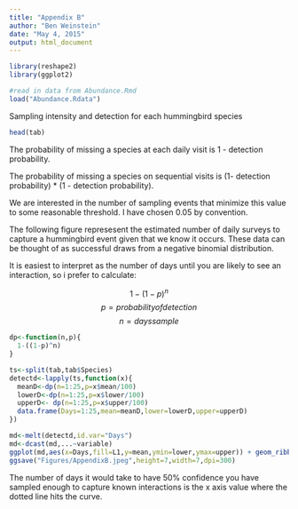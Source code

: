 ```yaml
---
title: "Appendix B"
author: "Ben Weinstein"
date: "May 4, 2015"
output: html_document
---
```


```r
library(reshape2)
library(ggplot2)

#read in data from Abundance.Rmd
load("Abundance.Rdata")
```

Sampling intensity and detection for each hummingbird species
```r
head(tab)
```

The probability of missing a species at each daily visit is 1 - detection probability.

The probability of missing a species on sequential visits is (1- detection probability) * (1 - detection probability).

We are interested in the number of sampling events that minimize this value to some reasonable threshold. I have chosen 0.05 by convention. 

The following figure represesent the estimated number of daily surveys to capture a hummingbird event given that we know it occurs. These data can be thought of as successful draws from a negative binomial distribution.

It is easiest to interpret as the number of days until you are likely to see an interaction, so i prefer to calculate:

$$ 1-(1-p)^n $$
$$ p = probability of detection$$
$$ n = days sample $$

```r
dp<-function(n,p){
  1-((1-p)^n)
}

ts<-split(tab,tab$Species)
detectd<-lapply(ts,function(x){
  meanD<-dp(n=1:25,p=x$mean/100)
  lowerD<-dp(n=1:25,p=x$lower/100)
  upperD<- dp(n=1:25,p=x$upper/100)
  data.frame(Days=1:25,mean=meanD,lower=lowerD,upper=upperD)
})

md<-melt(detectd,id.var="Days")
md<-dcast(md,...~variable)
ggplot(md,aes(x=Days,fill=L1,y=mean,ymin=lower,ymax=upper)) + geom_ribbon(alpha=.5) + geom_line() + facet_wrap(~L1) + geom_hline (yintercept=.5,linetype="dashed") + ylab("Probability of Detection") + scale_fill_discrete(guide="none") + theme_bw()
ggsave("Figures/AppendixB.jpeg",height=7,width=7,dpi=300)
```

The number of days it would take to have 50% confidence you have sampled enough to capture known interactions is the x axis value where the dotted line hits the curve.